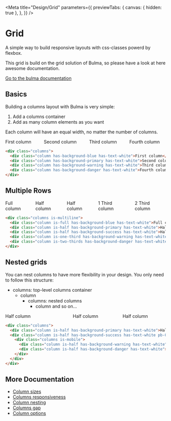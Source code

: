 
<Meta
  title="Design/Grid"
  parameters={{
    previewTabs: {
      canvas: { hidden: true },
    },
  }}
/>

# Grid

A simple way to build responsive layouts with css-classes powerd by flexbox.

This grid is build on the grid solution of Bulma, so please have a look at here awesome documentation.

[Go to the bulma documentation](http://bulma.io/documentation/columns/basics/)

## Basics

Building a columns layout with Bulma is very simple:

1. Add a columns container
2. Add as many column elements as you want

Each column will have an equal width, no matter the number of columns.

<Canvas withSource="none">
  <bal-doc-app>
    <div class="columns">
      <div class="column has-background-blue has-text-white">First column</div>
      <div class="column has-background-primary has-text-white">Second column</div>
      <div class="column has-background-warning has-text-white">Third column</div>
      <div class="column has-background-danger has-text-white">Fourth column</div>
    </div>
  </bal-doc-app>
</Canvas>

```html
<div class="columns">
  <div class="column has-background-blue has-text-white">First column</div>
  <div class="column has-background-primary has-text-white">Second column</div>
  <div class="column has-background-warning has-text-white">Third column</div>
  <div class="column has-background-danger has-text-white">Fourth column</div>
</div>
```

## Multiple Rows

<Canvas withSource="none">
  <bal-doc-app>
    <div class="columns is-multiline">
      <div class="column is-full has-background-blue has-text-white">Full column</div>
      <div class="column is-half has-background-primary has-text-white">Half column</div>
      <div class="column is-half has-background-success has-text-white">Half column</div>
      <div class="column is-one-third has-background-warning has-text-white">1 Third column</div>
      <div class="column is-two-thirds has-background-danger has-text-white">2 Third column</div>
    </div>
  </bal-doc-app>
</Canvas>

```html
<div class="columns is-multiline">
  <div class="column is-full has-background-blue has-text-white">Full column</div>
  <div class="column is-half has-background-primary has-text-white">Half column</div>
  <div class="column is-half has-background-success has-text-white">Half column</div>
  <div class="column is-one-third has-background-warning has-text-white">1 Third column</div>
  <div class="column is-two-thirds has-background-danger has-text-white">2 Third column</div>
</div>
```

## Nested grids

You can nest columns to have more flexibility in your design. You only need to follow this structure:

- columns: top-level columns container
  - column
    - columns: nested columns
      - column and so on…

<Canvas withSource="none">
  <bal-doc-app>
    <div class="columns">
      <div class="column is-half has-background-primary has-text-white">Half column</div>
      <div class="column is-half has-background-success has-text-white pb-0">
        <div class="columns is-mobile">
          <div class="column is-half has-background-warning has-text-white">Half column</div>
          <div class="column is-half has-background-danger has-text-white">Half column</div>
        </div>
      </div>
    </div>
  </bal-doc-app>
</Canvas>

```html
<div class="columns">
  <div class="column is-half has-background-primary has-text-white">Half column</div>
  <div class="column is-half has-background-success has-text-white pb-0">
    <div class="columns is-mobile">
      <div class="column is-half has-background-warning has-text-white">Half column</div>
      <div class="column is-half has-background-danger has-text-white">Half column</div>
    </div>
  </div>
</div>
```

## More Documentation

- [Column sizes](https://bulma.io/documentation/columns/sizes/)
- [Columns responsiveness](https://bulma.io/documentation/columns/responsiveness/)
- [Column nesting](https://bulma.io/documentation/columns/nesting/)
- [Columns gap](https://bulma.io/documentation/columns/gap/)
- [Column options](https://bulma.io/documentation/columns/options/)
